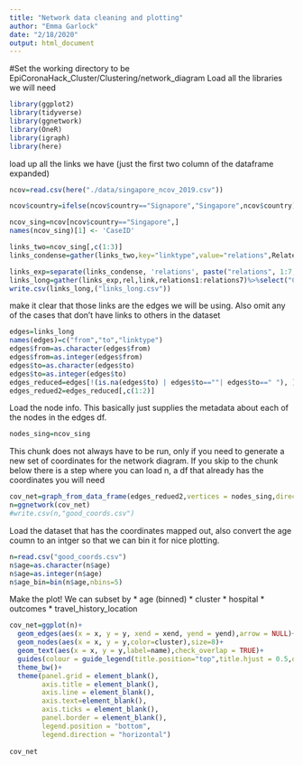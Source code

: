 ```yaml
---
title: "Network data cleaning and plotting"
author: "Emma Garlock"
date: "2/18/2020"
output: html_document
---
```


#Set the working directory to be EpiCoronaHack_Cluster/Clustering/network_diagram
Load all the libraries we will need 
```r
library(ggplot2)
library(tidyverse)
library(ggnetwork)
library(OneR)
library(igraph)
library(here)
```

load up all the links we have (just the first two column of the dataframe expanded)
```r
ncov=read.csv(here("./data/singapore_ncov_2019.csv"))

ncov$country=ifelse(ncov$country=="Signapore","Singapore",ncov$country)

ncov_sing=ncov[ncov$country=="Singapore",]
names(ncov_sing)[1] <- 'CaseID'
```

```r
links_two=ncov_sing[,c(1:3)]
links_condense=gather(links_two,key="linktype",value="relations",Related.cases:Cluster.links)
```

```r
links_exp=separate(links_condense, 'relations', paste("relations", 1:7, sep=""), sep=",", extra="drop")
links_long=gather(links_exp,rel,link,relations1:relations7)%>%select("CaseID","link","linktype")
write.csv(links_long,("links_long.csv"))
```
make it clear that those links are the edges we will be using. Also omit any of the cases that don't have  links to others in the dataset 
```r
edges=links_long
names(edges)=c("from","to","linktype")
edges$from=as.character(edges$from)
edges$from=as.integer(edges$from)
edges$to=as.character(edges$to)
edges$to=as.integer(edges$to)
edges_reduced=edges[!(is.na(edges$to) | edges$to==""| edges$to==" "), ]
edges_redued2=edges_reduced[,c(1:2)]
```

Load the node info. This basically just supplies the metadata about each of the nodes in the edges df. 
```r
nodes_sing=ncov_sing

```
This chunk does not always have to be run, only if you need to generate a new set of coordinates for the network diagram. If you skip to the chunk below there is a step where you can load n, a df that already has the coordinates you will need 
```r
cov_net=graph_from_data_frame(edges_redued2,vertices = nodes_sing,directed=TRUE)
n=ggnetwork(cov_net)
#write.csv(n,"good_coords.csv")
```

Load the dataset that has the coordinates mapped out, also convert the age coumn to an intger so that we can bin it for nice plotting.
```r
n=read.csv("good_coords.csv")
n$age=as.character(n$age)
n$age=as.integer(n$age)
n$age_bin=bin(n$age,nbins=5)
```
Make the plot! 
We can subset by 
* age (binned)
* cluster 
* hospital 
* outcomes 
* travel_history_location 
```r

cov_net=ggplot(n)+
  geom_edges(aes(x = x, y = y, xend = xend, yend = yend),arrow = NULL)+
  geom_nodes(aes(x = x, y = y,color=cluster),size=8)+
  geom_text(aes(x = x, y = y,label=name),check_overlap = TRUE)+
  guides(colour = guide_legend(title.position="top",title.hjust = 0.5,override.aes = list(size=3)))+
  theme_bw()+
  theme(panel.grid = element_blank(),
        axis.title = element_blank(),
        axis.line = element_blank(),
        axis.text=element_blank(),
        axis.ticks = element_blank(),
        panel.border = element_blank(),
        legend.position = "bottom",
        legend.direction = "horizontal")
 
cov_net

```



